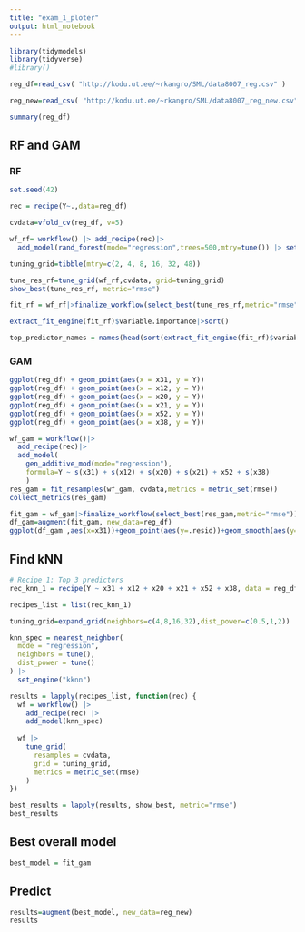 ```yaml
---
title: "exam_1_ploter"
output: html_notebook
---
```


```r
library(tidymodels)
library(tidyverse)
#library()
```

```r
reg_df=read_csv( "http://kodu.ut.ee/~rkangro/SML/data8007_reg.csv" )
```

```r
reg_new=read_csv( "http://kodu.ut.ee/~rkangro/SML/data8007_reg_new.csv" )
```

```r
summary(reg_df)
```

## RF and GAM

### RF

```r
set.seed(42)

rec = recipe(Y~.,data=reg_df)

cvdata=vfold_cv(reg_df, v=5)
```

```r

wf_rf= workflow() |> add_recipe(rec)|>
  add_model(rand_forest(mode="regression",trees=500,mtry=tune()) |> set_engine("ranger",importance="permutation"))

tuning_grid=tibble(mtry=c(2, 4, 8, 16, 32, 48))

tune_res_rf=tune_grid(wf_rf,cvdata, grid=tuning_grid)
show_best(tune_res_rf, metric="rmse")

fit_rf = wf_rf|>finalize_workflow(select_best(tune_res_rf,metric="rmse"))|>fit(data=reg_df)
```
```r
extract_fit_engine(fit_rf)$variable.importance|>sort()
```

```r
top_predictor_names = names(head(sort(extract_fit_engine(fit_rf)$variable.importance, decreasing = TRUE), 12))
```

### GAM

```r
ggplot(reg_df) + geom_point(aes(x = x31, y = Y))
ggplot(reg_df) + geom_point(aes(x = x12, y = Y))
ggplot(reg_df) + geom_point(aes(x = x20, y = Y))
ggplot(reg_df) + geom_point(aes(x = x21, y = Y))
ggplot(reg_df) + geom_point(aes(x = x52, y = Y))
ggplot(reg_df) + geom_point(aes(x = x38, y = Y))
```

```r
wf_gam = workflow()|>
  add_recipe(rec)|>
  add_model(
    gen_additive_mod(mode="regression"),
    formula=Y ~ s(x31) + s(x12) + s(x20) + s(x21) + x52 + s(x38)
    )
res_gam = fit_resamples(wf_gam, cvdata,metrics = metric_set(rmse))
collect_metrics(res_gam)
```
```r
fit_gam = wf_gam|>finalize_workflow(select_best(res_gam,metric="rmse"))|>fit(data=reg_df)
df_gam=augment(fit_gam, new_data=reg_df)
ggplot(df_gam ,aes(x=x31))+geom_point(aes(y=.resid))+geom_smooth(aes(y=.resid))
```


## Find kNN

```r
# Recipe 1: Top 3 predictors
rec_knn_1 = recipe(Y ~ x31 + x12 + x20 + x21 + x52 + x38, data = reg_df) |> step_dummy(x52,one_hot=TRUE)

recipes_list = list(rec_knn_1)

tuning_grid=expand_grid(neighbors=c(4,8,16,32),dist_power=c(0.5,1,2))

knn_spec = nearest_neighbor(
  mode = "regression",
  neighbors = tune(),
  dist_power = tune()
) |>
  set_engine("kknn")

results = lapply(recipes_list, function(rec) {
  wf = workflow() |>
    add_recipe(rec) |>
    add_model(knn_spec)
  
  wf |>
    tune_grid(
      resamples = cvdata,
      grid = tuning_grid,
      metrics = metric_set(rmse)
    )
})

best_results = lapply(results, show_best, metric="rmse")
best_results
```

## Best overall model

```r
best_model = fit_gam
```


## Predict

```r
results=augment(best_model, new_data=reg_new)
results
```

